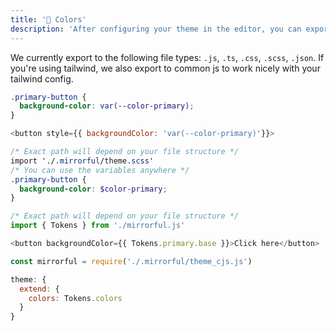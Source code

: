 ```yaml
---
title: '🎨 Colors'
description: 'After configuring your theme in the editor, you can export colors to be used by your app.'
---
```


We currently export to the following file types: `.js`, `.ts`, `.css`, `.scss`, `.json`. If you're using tailwind, we also export to common js to work nicely with your tailwind config.

<CodeGroup>

```css CSS
.primary-button {
  background-color: var(--color-primary);
}
```

```javascript
<button style={{ backgroundColor: 'var(--color-primary)'}}>
```

```scss SCSS
/* Exact path will depend on your file structure */
import './.mirrorful/theme.scss' 
/* You can use the variables anywhere */
.primary-button {
  background-color: $color-primary;
}
```

```javascript Javascript / Typescript
/* Exact path will depend on your file structure */
import { Tokens } from './mirrorful.js'

<button backgroundColor={{ Tokens.primary.base }}>Click here</button>
```

```javascript Tailwind
const mirrorful = require('./.mirrorful/theme_cjs.js')

theme: {
  extend: {
    colors: Tokens.colors
  }
}
```
</CodeGroup>
